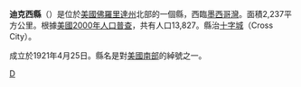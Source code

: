 <!--[[File:Map_of_Florida_highlighting_Dixie_County.svg|250px]]-->
{{Infobox U.S. County|
 county  = 迪克西縣|
 state = 佛羅里達州 |
 en county  = Dixie County|
 en state = Florida |
 seal = Seal of Dixie County, Florida.png |
 map = Dixie County Florida.png |
 founded = 1921年4月25日|
 seat = [[跨城_(佛罗里达州)|十字城]]（Cross City） | 
 area = 2,237 [[平方千米|km²]] (864 [[square_mile|mi²]]) |
 area water = 413 km² (160 mi²) |
 area percentage = 18.49% |
 census yr = 2000|
 pop = 13,827 |
 density = 8|
 web = dixie.fl.gov|
|}}
'''迪克西縣'''（{{lang-en|Dixie County}}）是位於[[美國|美國]][[佛羅里達州|佛羅里達州]]北部的一個縣，西臨[[墨西哥灣|墨西哥灣]]。面積2,237平方公里。根據[[美國2000年人口普查|美國2000年人口普查]]，共有人口13,827。縣治[[跨城_(佛罗里达州)|十字城]]（Cross City）。

成立於1921年4月25日。縣名是對[[美國南部|美國南部]]的綽號之一。

{{迪克西縣 (佛羅里達州)}}
{{Florida}}

[[Category:佛羅里達州行政區劃|D]]